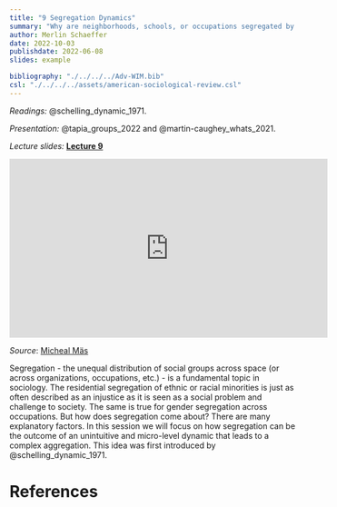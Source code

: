 ```yaml
---
title: "9 Segregation Dynamics"
summary: "Why are neighborhoods, schools, or occupations segregated by gender, ethnicity, and social class?"
author: Merlin Schaeffer
date: 2022-10-03
publishdate: 2022-06-08
slides: example

bibliography: "./../../../Adv-WIM.bib"
csl: "./../../../assets/american-sociological-review.csl"
---
```


*Readings:* @schelling_dynamic_1971.

*Presentation:* @tapia_groups_2022 and @martin-caughey_whats_2021.

*Lecture slides:* [**Lecture 9**](/Sessions/9-Segregation-Dynamics/9-Segregation-Dynamics.html)

<iframe width="560" height="315" src="https://www.youtube.com/embed/dnffIS2EJ30" title="YouTube video player" frameborder="0" allow="accelerometer; autoplay; clipboard-write; encrypted-media; gyroscope; picture-in-picture" allowfullscreen></iframe>

*Source*: [Micheal Mäs](http://www.maes-sociology.eu/)

Segregation - the unequal distribution of social groups across space (or across organizations, occupations, etc.) - is a fundamental topic in sociology. The residential segregation of ethnic or racial minorities is just as often described as an injustice as it is seen as a social problem and challenge to society. The same is true for gender segregation across occupations. But how does segregation come about? There are many explanatory factors. In this session we will focus on how segregation can be the outcome of an unintuitive and micro-level dynamic that leads to a complex aggregation. This idea was first introduced by @schelling_dynamic_1971.

# References